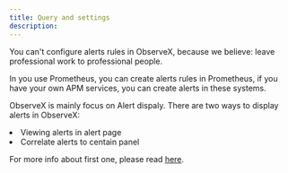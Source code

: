 ```yaml
---
title: Query and settings
description: 
---
```



You can't configure alerts rules in ObserveX, because we believe: leave professional work to professional people. 

In you use Prometheus, you can create alerts rules in Prometheus, if you have your own APM services, you can create alerts in these systems. 

ObserveX is mainly focus on Alert dispaly. There are two ways to display alerts in ObserveX:

<TextList>
    <li>Viewing alerts in alert page</li>
    <li>Correlate alerts to centain panel</li>
</TextList>


For more info about first one, please read [here](/docs/tutorial-alert#alert-dashboard).

